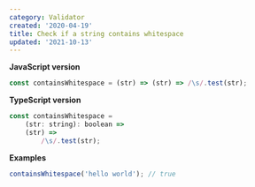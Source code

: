 ```yaml
---
category: Validator
created: '2020-04-19'
title: Check if a string contains whitespace
updated: '2021-10-13'
---
```


**JavaScript version**

```js
const containsWhitespace = (str) => (str) => /\s/.test(str);
```

**TypeScript version**

```js
const containsWhitespace =
    (str: string): boolean =>
    (str) =>
        /\s/.test(str);
```

**Examples**

```js
containsWhitespace('hello world'); // true
```
